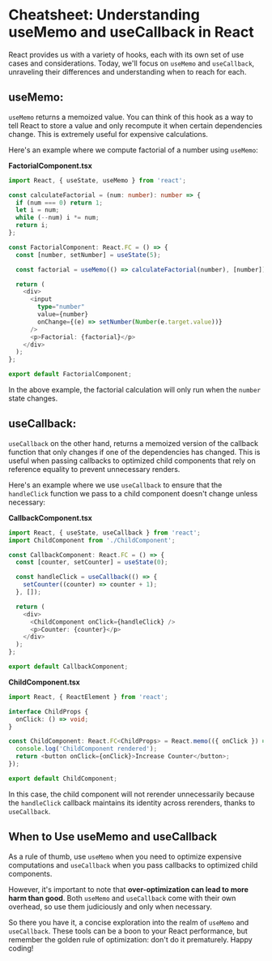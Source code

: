 # Cheatsheet: Understanding useMemo and useCallback in React

React provides us with a variety of hooks, each with its own set of use cases and considerations. Today, we'll focus on `useMemo` and `useCallback`, unraveling their differences and understanding when to reach for each. 

## useMemo: 

`useMemo` returns a memoized value. You can think of this hook as a way to tell React to store a value and only recompute it when certain dependencies change. This is extremely useful for expensive calculations.

Here's an example where we compute factorial of a number using `useMemo`:

**FactorialComponent.tsx**
```typescript
import React, { useState, useMemo } from 'react';

const calculateFactorial = (num: number): number => {
  if (num === 0) return 1;
  let i = num;
  while (--num) i *= num;
  return i;
};

const FactorialComponent: React.FC = () => {
  const [number, setNumber] = useState(5);

  const factorial = useMemo(() => calculateFactorial(number), [number]);

  return (
    <div>
      <input
        type="number"
        value={number}
        onChange={(e) => setNumber(Number(e.target.value))}
      />
      <p>Factorial: {factorial}</p>
    </div>
  );
};

export default FactorialComponent;
```

In the above example, the factorial calculation will only run when the `number` state changes.

## useCallback:

`useCallback` on the other hand, returns a memoized version of the callback function that only changes if one of the dependencies has changed. This is useful when passing callbacks to optimized child components that rely on reference equality to prevent unnecessary renders.

Here's an example where we use `useCallback` to ensure that the `handleClick` function we pass to a child component doesn't change unless necessary:

**CallbackComponent.tsx**
```typescript
import React, { useState, useCallback } from 'react';
import ChildComponent from './ChildComponent';

const CallbackComponent: React.FC = () => {
  const [counter, setCounter] = useState(0);

  const handleClick = useCallback(() => {
    setCounter((counter) => counter + 1);
  }, []);

  return (
    <div>
      <ChildComponent onClick={handleClick} />
      <p>Counter: {counter}</p>
    </div>
  );
};

export default CallbackComponent;
```

**ChildComponent.tsx**
```typescript
import React, { ReactElement } from 'react';

interface ChildProps {
  onClick: () => void;
}

const ChildComponent: React.FC<ChildProps> = React.memo(({ onClick }) => {
  console.log('ChildComponent rendered');
  return <button onClick={onClick}>Increase Counter</button>;
});

export default ChildComponent;
```

In this case, the child component will not rerender unnecessarily because the `handleClick` callback maintains its identity across rerenders, thanks to `useCallback`.

## When to Use useMemo and useCallback

As a rule of thumb, use `useMemo` when you need to optimize expensive computations and `useCallback` when you pass callbacks to optimized child components.

However, it's important to note that **over-optimization can lead to more harm than good**. Both `useMemo` and `useCallback` come with their own overhead, so use them judiciously and only when necessary.

So there you have it, a concise exploration into the realm of `useMemo` and `useCallback`. These tools can be a boon to your React performance, but remember the golden rule of optimization: don't do it prematurely. Happy coding!
